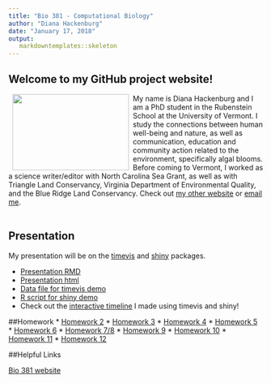 ```yaml
---
title: "Bio 381 - Computational Biology"
author: "Diana Hackenburg"
date: "January 17, 2018"
output: 
   markdowntemplates::skeleton
---
```

## Welcome to my GitHub project website!

<img src="Diana_pinecone.jpg" align="left" hspace="8"  width="230" height="150" />
My name is Diana Hackenburg and I am a PhD student in the Rubenstein School at the University of Vermont. I study the connections between human well-being and nature, as well as communication, education and community action related to the environment, specifically algal blooms. Before coming to Vermont, I worked as a science writer/editor with North Carolina Sea Grant, as well as with Triangle Land Conservancy, Virginia Department of Environmental Quality, and the Blue Ridge Land Conservancy. Check out [my other website](https://dianahackenburg.wordpress.com) or [email me](mailto:dhackenb@uvm.edu).
<br>
<br>
<h2>Presentation</h2>
My presentation will be on the [timevis](https://github.com/daattali/timevis) and [shiny](https://shiny.rstudio.com/) packages.

* [Presentation RMD](presentation.Rmd)
* [Presentation html](presentation.html)
* [Data file for timevis demo](timeline_example.csv)
* [R script for shiny demo](exampleapp/app.R)
* Check out the [interactive timeline](https://dhackenburg.shinyapps.io/shinyHABtimeline/) I made using timevis and shiny!


##Homework
* [Homework 2](Homework2.html)
* [Homework 3](Homework3a.pdf)
* [Homework 4](homework4.html)
* [Homework 5](Homework5.html)
* [Homework 6](Homework6.html)
* [Homework 7/8](Homework7b.html)
* [Homework 9](Homework9.html)
* [Homework 10](Homework10.html)
* [Homework 11](Homework11.html)
* [Homework 12](Homework12.html)


##Helpful Links

[Bio 381 website](https://gotellilab.github.io/Bio381)